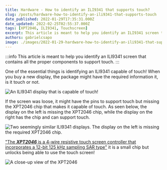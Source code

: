 ```yaml
---
title: Hardware - How to identify an ILI9341 that supports touch?
slug: /posts/hardware-how-to-identify-an-ili9341-that-supports-touch
date_published: 2022-01-29T17:35:31.000Z
date_updated: 2022-02-25T02:55:37.000Z
tags: [XPT2046, ILI9341, Touchscreen]
excerpt: This article is meant to help you identify an ILI9341 screen that contains all the proper components to support touch.
authors: gabrielcsapo
image: ./images/2022-01-29-hardware-how-to-identify-an-ili9341-that-supports-touch-hero.gif
---
```



:::info
This article is meant to help you identify an ILI9341 screen that contains all the proper components to support touch.
:::

One of the essential things is identifying an ILI9341 capable of touch! When you buy a new display, the package might have the required information it, is it touch or not.

![An ILI9341 display that is capable of touch!](./images/IMG_5508.jpeg)

If the screen was loose, it might have the pins to support touch but missing the XPT2046 chip that makes it capable of touch. As seen below, the display on the left is missing the XPT2046 chip, while the display on the right has the chip and can support touch.

![Two seemingly similar ILI9341 displays. The display on the left is missing the required XPT2046 chip.](./images/IMG_5506-1.jpeg)

["The **_XPT2046_** is a 4-wire resistive touch screen controller that incorporates a 12-bit 125 kHz sampling SAR type"](https://www.google.com/url?sa=t&rct=j&q=&esrc=s&source=web&cd=&ved=2ahUKEwi_uZmw1sT1AhXfIEQIHXrFAncQFnoECAYQAQ&url=https%3A%2F%2Fldm-systems.ru%2Ff%2Fdoc%2Fcatalog%2FHY-TFT-2%2C8%2FXPT2046.pdf&usg=AOvVaw3zbUPXSfkIyFFoCL1HGraq) it is a small chip but unlocks being able to use the touch screen!

![A close-up view of the XPT2046](./images/IMG_5510.jpeg)
